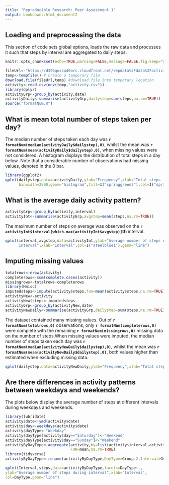 ```yaml
---
title: "Reproducible Research: Peer Assessment 1"
output: bookdown::html_document2
---
```



## Loading and preprocessing the data
This section of code sets global options, loads the raw data and processes it
such that steps by interval are aggregated to daily steps.

```r
knitr::opts_chunk$set(echo=TRUE,warning=FALSE,message=FALSE,fig.keep="all")
```

```r
fileUrl<-"https://d396qusza40orc.cloudfront.net/repdata%2Fdata%2Factivity.zip"
temp<-tempfile() # create a temporary file
download.file(fileUrl,temp) #download file into temporary location
activity<-read.csv(unz(temp,"activity.csv"))
library(dplyr)
activityGrp<-group_by(activity,date)
activityDaily<-summarise(activityGrp,dailystep=sum(steps,na.rm=TRUE))
source("formatNum.R")
```

## What is mean total number of steps taken per day?
The median number of steps taken each day was 
**`r formatNum(median(activityDaily$dailystep),0)`**, whilst the mean was
**`r formatNum(mean(activityDaily$dailystep),0)`**, when missing values were not
considered. A histogram displays the distribution of total steps in a day below 
.Note that a considerable number of observations had missing 
values, denoted in the 0 bar.

```r
library(ggplot2)
qplot(dailystep,data=activityDaily,ylab="Frequency",xlab="Total steps in a day",
      binwidth=2500,geom="histogram",fill=I("springgreen2"),col=I("springgreen3"))
```


## What is the average daily activity pattern?
```r
activityGrp<-group_by(activity,interval)
activityInt<-summarise(activityGrp,avgstep=mean(steps,na.rm=TRUE))
```
The maximum number of steps on average was observed on the **`r activityInt$interval[which.max(activityInt$avgstep)]`th** interval.
```r
qplot(interval,avgstep,data=activityInt,ylab="Average number of steps during 
      interval",xlab="Interval",col=I("steelblue1"),geom="line")
```


## Imputing missing values
``` r
totalrows<-nrow(activity)
completerows<-sum(complete.cases(activity))
missingrows<-totalrows-completerows
library(Hmisc)
imputedsteps<-impute(activity$steps,fun=mean(activity$steps,na.rm=TRUE))
activityNew<-activity
activityNew$steps<-imputedsteps
activityGrp<-group_by(activityNew,date)
activityNewDaily<-summarise(activityGrp,dailystep=sum(steps,na.rm=TRUE))
```
The dataset contained many missing values. Out of 
**`r formatNum(totalrows,0)`** observations, only **`r formatNum(completerows,0)`**
were complete with the remaining **`r formatNum(missingrows,0)`** missing data 
on the number of steps.When missing values were imputed, the median number of 
steps taken each day was **`r formatNum(median(activityNewDaily$dailystep),0)`**,
whilst the mean was **`r formatNum(mean(activityNewDaily$dailystep),0)`**, both
values higher than estimated when excluding missing data.
```r
qplot(dailystep,data=activityNewDaily,ylab="Frequency",xlab="Total steps in a day (imputed)", binwidth=2500,geom="histogram",fill=I("violetred"),col=I("violetred1"))
```


## Are there differences in activity patterns between weekdays and weekends?
The plots below display the average number of steps at different intervals
during weekdays and weekends.
``` r
library(lubridate)
activity$date<-ymd(activity$date)
activity$day<-weekdays(activity$date)
activity$dayType<-"Weekday"
activity$dayType[activity$day=="Saturday"]<-"Weekend"
activity$dayType[activity$day=="Sunday"]<-"Weekend"
activityByDayType<-aggregate(activity,by=list(activity$interval,activity$dayType),
                             FUN=mean,na.rm=TRUE)
library(tidyverse)
activityByDayType<-rename(activityByDayType,DayType=Group.2,Interval=Group.1)

qplot(Interval,steps,data=activityByDayType,facets=DayType~.,
ylab="Average number of steps during interval",xlab="Interval",
col=DayType,geom="line")
```


